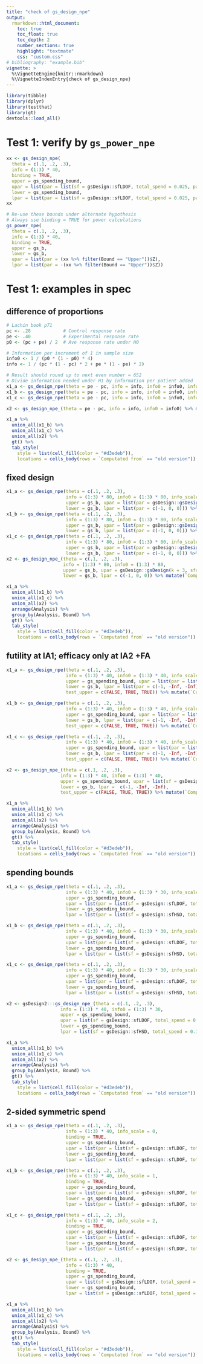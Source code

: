 ```yaml
---
title: "check of gs_design_npe"
output:
  rmarkdown::html_document:
    toc: true
    toc_float: true
    toc_depth: 2
    number_sections: true
    highlight: "textmate"
    css: "custom.css"
# bibliography: "example.bib"
vignette: >
  %\VignetteEngine{knitr::rmarkdown}
  %\VignetteIndexEntry{check of gs_design_npe}
---
```


```r
library(tibble)
library(dplyr)
library(testthat)
library(gt)
devtools::load_all()
```
# Test 1: verify by `gs_power_npe`
```r
xx <- gs_design_npe(
  theta = c(.1, .2, .3),
  info = (1:3) * 40,
  binding = TRUE,
  upper = gs_spending_bound,
  upar = list(par = list(sf = gsDesign::sfLDOF, total_spend = 0.025, param = NULL, timing = NULL)),
  lower = gs_spending_bound,
  lpar = list(par = list(sf = gsDesign::sfLDOF, total_spend = 0.025, param = NULL, timing = NULL)))
xx

# Re-use these bounds under alternate hypothesis
# Always use binding = TRUE for power calculations
gs_power_npe(
  theta = c(.1, .2, .3),
  info = (1:3) * 40,
  binding = TRUE,
  upper = gs_b,
  lower = gs_b,
  upar = list(par = (xx %>% filter(Bound == "Upper"))$Z),
  lpar = list(par = -(xx %>% filter(Bound == "Upper"))$Z))

```


# Test 1: examples in spec {.tabset}

## difference of proportions
```r
# Lachin book p71 
pc <- .28            # Control response rate
pe <- .40            # Experimental response rate
p0 <- (pc + pe) / 2  # Ave response rate under H0

# Information per increment of 1 in sample size
info0 <- 1 / (p0 * (1 - p0) * 4)
info <- 1 / (pc * (1 - pc) * 2 + pe * (1 - pe) * 2)

# Result should round up to next even number = 652
# Divide information needed under H1 by information per patient added
x1_a <- gs_design_npe(theta = pe - pc, info = info, info0 = info0, info_scale = 2) %>% mutate(`Computated from` = "new version", `Info scale` = 0)
x1_b <- gs_design_npe(theta = pe - pc, info = info, info0 = info0, info_scale = 2) %>% mutate(`Computated from` = "new version", `Info scale` = 1)
x1_c <- gs_design_npe(theta = pe - pc, info = info, info0 = info0, info_scale = 2) %>% mutate(`Computated from` = "new version", `Info scale` = 2)

x2 <- gs_design_npe_(theta = pe - pc, info = info, info0 = info0) %>% mutate(`Computated from` = "old version")
```

```r
x1_a %>% 
  union_all(x1_b) %>% 
  union_all(x1_c) %>% 
  union_all(x2) %>% 
  gt() %>% 
  tab_style(
    style = list(cell_fill(color = "#d3edeb")),
    locations = cells_body(rows = `Computated from` == "old version"))
```

## fixed design
```r
x1_a <- gs_design_npe(theta = c(.1, .2, .3), 
                      info = (1:3) * 80, info0 = (1:3) * 80, info_scale = 0,
                      upper = gs_b, upar = list(par = gsDesign::gsDesign(k = 3, sfu = gsDesign::sfLDOF)$upper$bound),
                      lower = gs_b, lpar = list(par = c(-1, 0, 0))) %>% mutate(`Computated from` = "new version", `Info scale` = 0)
x1_b <- gs_design_npe(theta = c(.1, .2, .3), 
                      info = (1:3) * 80, info0 = (1:3) * 80, info_scale = 1,
                      upper = gs_b, upar = list(par = gsDesign::gsDesign(k = 3, sfu = gsDesign::sfLDOF)$upper$bound),
                      lower = gs_b, lpar = list(par = c(-1, 0, 0))) %>% mutate(`Computated from` = "new version", `Info scale` = 1)
x1_c <- gs_design_npe(theta = c(.1, .2, .3), 
                      info = (1:3) * 80, info0 = (1:3) * 80, info_scale = 2,
                      upper = gs_b, upar = list(par = gsDesign::gsDesign(k = 3, sfu = gsDesign::sfLDOF)$upper$bound),
                      lower = gs_b, lpar = list(par = c(-1, 0, 0))) %>% mutate(`Computated from` = "new version", `Info scale` = 2)
x2 <- gs_design_npe_(theta = c(.1, .2, .3), 
                     info = (1:3) * 80, info0 = (1:3) * 80,
                     upper = gs_b, upar = gsDesign::gsDesign(k = 3, sfu = gsDesign::sfLDOF)$upper$bound,
                     lower = gs_b, lpar = c(-1, 0, 0)) %>% mutate(`Computated from` = "old version")
```

```r
x1_a %>% 
  union_all(x1_b) %>% 
  union_all(x1_c) %>% 
  union_all(x2) %>% 
  arrange(Analysis) %>% 
  group_by(Analysis, Bound) %>% 
  gt() %>% 
  tab_style(
    style = list(cell_fill(color = "#d3edeb")),
    locations = cells_body(rows = `Computated from` == "old version"))
```

## futility at IA1; efficacy only at IA2 +FA
```r
x1_a <- gs_design_npe(theta = c(.1, .2, .3),
                      info = (1:3) * 40, info0 = (1:3) * 40, info_scale = 0,
                      upper = gs_spending_bound, upar = list(par = list(sf = gsDesign::sfLDOF, total_spend = 0.025, param = NULL, timing = NULL)),
                      lower = gs_b, lpar = list(par = c(-1, -Inf, -Inf)),
                      test_upper = c(FALSE, TRUE, TRUE)) %>% mutate(`Computated from` = "new version", `Info scale` = 0)

x1_b <- gs_design_npe(theta = c(.1, .2, .3),
                      info = (1:3) * 40, info0 = (1:3) * 40, info_scale = 1,
                      upper = gs_spending_bound, upar = list(par = list(sf = gsDesign::sfLDOF, total_spend = 0.025, param = NULL, timing = NULL)),
                      lower = gs_b, lpar = list(par = c(-1, -Inf, -Inf)),
                      test_upper = c(FALSE, TRUE, TRUE)) %>% mutate(`Computated from` = "new version", `Info scale` = 1)

x1_c <- gs_design_npe(theta = c(.1, .2, .3),
                      info = (1:3) * 40, info0 = (1:3) * 40, info_scale = 2,
                      upper = gs_spending_bound, upar = list(par = list(sf = gsDesign::sfLDOF, total_spend = 0.025, param = NULL, timing = NULL)),
                      lower = gs_b, lpar = list(par = c(-1, -Inf, -Inf)),
                      test_upper = c(FALSE, TRUE, TRUE)) %>% mutate(`Computated from` = "new version", `Info scale` = 2)

x2 <- gs_design_npe_(theta = c(.1, .2, .3),
                    info = (1:3) * 40, info0 = (1:3) * 40, 
                    upper = gs_spending_bound, upar = list(sf = gsDesign::sfLDOF, total_spend = 0.025, param = NULL, timing = NULL),
                    lower = gs_b, lpar =  c(-1, -Inf, -Inf),
                    test_upper = c(FALSE, TRUE, TRUE)) %>% mutate(`Computated from` = "old version", `Info scale` = 0)
```

```r
x1_a %>% 
  union_all(x1_b) %>% 
  union_all(x1_c) %>% 
  union_all(x2) %>% 
  arrange(Analysis) %>% 
  group_by(Analysis, Bound) %>% 
  gt() %>% 
  tab_style(
    style = list(cell_fill(color = "#d3edeb")),
    locations = cells_body(rows = `Computated from` == "old version"))
```

## spending bounds
```r
x1_a <- gs_design_npe(theta = c(.1, .2, .3), 
                      info = (1:3) * 40, info0 = (1:3) * 30, info_scale = 0,
                      upper = gs_spending_bound,
                      upar = list(par = list(sf = gsDesign::sfLDOF, total_spend = 0.025, param = NULL, timing = NULL)),
                      lower = gs_spending_bound,
                      lpar = list(par = list(sf = gsDesign::sfHSD, total_spend = 0.1, param = -1, timing = NULL))) %>% mutate(`Computated from` = "new version", `Info scale` = 0)

x1_b <- gs_design_npe(theta = c(.1, .2, .3), 
                      info = (1:3) * 40, info0 = (1:3) * 30, info_scale = 1,
                      upper = gs_spending_bound,
                      upar = list(par = list(sf = gsDesign::sfLDOF, total_spend = 0.025, param = NULL, timing = NULL)),
                      lower = gs_spending_bound,
                      lpar = list(par = list(sf = gsDesign::sfHSD, total_spend = 0.1, param = -1, timing = NULL))) %>% mutate(`Computated from` = "new version", `Info scale` = 1)

x1_c <- gs_design_npe(theta = c(.1, .2, .3), 
                      info = (1:3) * 40, info0 = (1:3) * 30, info_scale = 2,
                      upper = gs_spending_bound,
                      upar = list(par = list(sf = gsDesign::sfLDOF, total_spend = 0.025, param = NULL, timing = NULL)),
                      lower = gs_spending_bound,
                      lpar = list(par = list(sf = gsDesign::sfHSD, total_spend = 0.1, param = -1, timing = NULL))) %>% mutate(`Computated from` = "new version", `Info scale` = 2)

x2 <- gsDesign2:::gs_design_npe_(theta = c(.1, .2, .3), 
                    info = (1:3) * 40, info0 = (1:3) * 30, 
                    upper = gs_spending_bound,
                    upar = list(sf = gsDesign::sfLDOF, total_spend = 0.025, param = NULL, timing = NULL),
                    lower = gs_spending_bound,
                    lpar = list(sf = gsDesign::sfHSD, total_spend = 0.1, param = -1, timing = NULL)) %>% mutate(`Computated from` = "old version")
```

```r
x1_a %>% 
  union_all(x1_b) %>% 
  union_all(x1_c) %>% 
  union_all(x2) %>% 
  arrange(Analysis) %>% 
  group_by(Analysis, Bound) %>% 
  gt() %>% 
  tab_style(
    style = list(cell_fill(color = "#d3edeb")),
    locations = cells_body(rows = `Computated from` == "old version"))
```

## 2-sided symmetric spend
```r
x1_a <- gs_design_npe(theta = c(.1, .2, .3),
                      info = (1:3) * 40, info_scale = 0,
                      binding = TRUE,
                      upper = gs_spending_bound,
                      upar = list(par = list(sf = gsDesign::sfLDOF, total_spend = 0.025, param = NULL, timing = NULL)),
                      lower = gs_spending_bound,
                      lpar = list(par = list(sf = gsDesign::sfLDOF, total_spend = 0.025, param = NULL, timing = NULL))) %>% mutate(`Computated from` = "new version", `Info scale` = 0)

x1_b <- gs_design_npe(theta = c(.1, .2, .3),
                      info = (1:3) * 40, info_scale = 1,
                      binding = TRUE,
                      upper = gs_spending_bound,
                      upar = list(par = list(sf = gsDesign::sfLDOF, total_spend = 0.025, param = NULL, timing = NULL)),
                      lower = gs_spending_bound,
                      lpar = list(par = list(sf = gsDesign::sfLDOF, total_spend = 0.025, param = NULL, timing = NULL))) %>% mutate(`Computated from` = "new version", `Info scale` = 1)

x1_c <- gs_design_npe(theta = c(.1, .2, .3),
                      info = (1:3) * 40, info_scale = 2,
                      binding = TRUE,
                      upper = gs_spending_bound,
                      upar = list(par = list(sf = gsDesign::sfLDOF, total_spend = 0.025, param = NULL, timing = NULL)),
                      lower = gs_spending_bound,
                      lpar = list(par = list(sf = gsDesign::sfLDOF, total_spend = 0.025, param = NULL, timing = NULL))) %>% mutate(`Computated from` = "new version", `Info scale` = 2)

x2 <- gs_design_npe_(theta = c(.1, .2, .3),
                      info = (1:3) * 40, 
                      binding = TRUE,
                      upper = gs_spending_bound,
                      upar = list(sf = gsDesign::sfLDOF, total_spend = 0.025, param = NULL, timing = NULL),
                      lower = gs_spending_bound,
                      lpar = list(sf = gsDesign::sfLDOF, total_spend = 0.025, param = NULL, timing = NULL)) %>% mutate(`Computated from` = "old version")
```

```r
x1_a %>% 
  union_all(x1_b) %>% 
  union_all(x1_c) %>% 
  union_all(x2) %>% 
  arrange(Analysis) %>% 
  group_by(Analysis, Bound) %>% 
  gt() %>% 
  tab_style(
    style = list(cell_fill(color = "#d3edeb")),
    locations = cells_body(rows = `Computated from` == "old version"))
```

